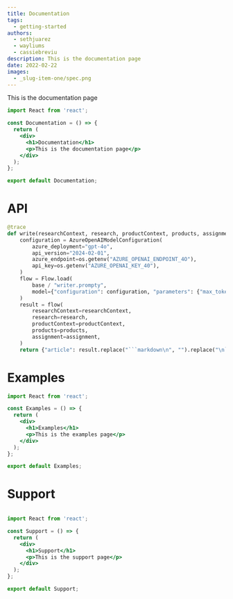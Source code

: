 ```yaml
---
title: Documentation
tags:
  - getting-started
authors:
  - sethjuarez
  - wayliums
  - cassiebreviu
description: This is the documentation page
date: 2022-02-22
images:
  - _slug-item-one/spec.png
---
```


This is the documentation page

```jsx
import React from 'react';

const Documentation = () => {
  return (
    <div>
      <h1>Documentation</h1>
      <p>This is the documentation page</p>
    </div>
  );
};

export default Documentation;
```

# API

```python
@trace
def write(researchContext, research, productContext, products, assignment):
    configuration = AzureOpenAIModelConfiguration(
        azure_deployment="gpt-4o",
        api_version="2024-02-01",
        azure_endpoint=os.getenv("AZURE_OPENAI_ENDPOINT_4O"),
        api_key=os.getenv("AZURE_OPENAI_KEY_40"),
    )
    flow = Flow.load(
        base / "writer.prompty",
        model={"configuration": configuration, "parameters": {"max_tokens": 1200}},
    )
    result = flow(
        researchContext=researchContext,
        research=research,
        productContext=productContext,
        products=products,
        assignment=assignment,
    )
    return {"article": result.replace("```markdown\n", "").replace("\n```", "")}
```

# Examples

```jsx
import React from 'react';

const Examples = () => {
  return (
    <div>
      <h1>Examples</h1>
      <p>This is the examples page</p>
    </div>
  );
};

export default Examples;
```

# Support

```jsx

import React from 'react';

const Support = () => {
  return (
    <div>
      <h1>Support</h1>
      <p>This is the support page</p>
    </div>
  );
};

export default Support;
```

